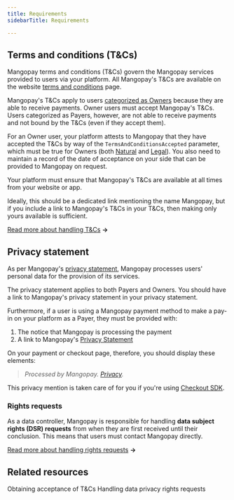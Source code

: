 ```yaml
---
title: Requirements
sidebarTitle: Requirements

---
```


## Terms and conditions (T&Cs)

Mangopay terms and conditions (T&Cs) govern the Mangopay services provided to users via your platform. All Mangopay's T&Cs are available on the website <a href="https://mangopay.com/terms-and-conditions" target="_blank">terms and conditions</a> page.

Mangopay's T&Cs apply to users <a href="/guides/users/categories">categorized as Owners</a> because they are able to receive payments. Owner users must accept Mangopay's T&Cs. Users categorized as Payers, however, are not able to receive payments and not bound by the T&Cs (even if they accept them).

For an Owner user, your platform attests to Mangopay that they have accepted the T&Cs by way of the `TermsAndConditionsAccepted` parameter, which must be true for Owners (both <a href="/api-reference/users/natural-user-object">Natural</a> and <a href="/api-reference/users/legal-user-object">Legal</a>). You also need to maintain a record of the date of acceptance on your side that can be provided to Mangopay on request.

Your platform must ensure that Mangopay's T&Cs are available at all times from your website or app. 

Ideally, this should be a dedicated link mentioning the name Mangopay, but if you include a link to Mangopay's T&Cs in your T&Cs, then making only yours available is sufficient.

[Read more about handling T&Cs](/guides/users/terms-privacy/terms-acceptance) **&rarr;**


## Privacy statement

As per Mangopay's <a href="https://mangopay.com/privacy-statement" target="_blank">privacy statement</a>, Mangopay processes users' personal data for the provision of its services.

The privacy statement applies to both Payers and Owners. You should have a link to Mangopay's privacy statement in your privacy statement.

Furthermore, if a user is using a Mangopay payment method to make a pay-in on your platform as a Payer, they must be provided with: 
1. The notice that Mangopay is processing the payment
2. A link to Mangopay's <a href="https://mangopay.com/privacy-statement" target="_blank">Privacy Statement</a>

On your payment or checkout page, therefore, you should display these elements:

> *Processed by Mangopay. <a href="https://mangopay.com/privacy-statement" target="_blank">Privacy</a>.*

This privacy mention is taken care of for you if you're using <a href="/sdks/checkout">Checkout SDK</a>.

### Rights requests

As a data controller, Mangopay is responsible for handling **data subject rights (DSR) requests** from when they are first received until their conclusion. This means that users must contact Mangopay directly.

[Read more about handling rights requests](/guides/users/terms-privacy/rights-requests) **&rarr;**

## Related resources  

<CardGroup col={2}>
    <Card title="Guide" href="/guides/users/terms-privacy/terms-acceptance">
    Obtaining acceptance of T&Cs
    </Card>
    <Card title="Guide" href="/guides/users/terms-privacy/rights-requests">
    Handling data privacy rights requests
    </Card>
</CardGroup>